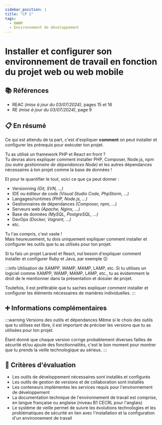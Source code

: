 ```yaml
---
sidebar_position: 1
title: "CP 1"
tags:
  - DWWM
  - Environnement de développement
---
```


# Installer et configurer son environnement de travail en fonction du projet web ou web mobile

## 📚 Références

- REAC _(mise à jour du 03/07/2024)_, pages 15 et 16
- RE _(mise à jour du 03/07/2024)_, page 9

## 📋 En résumé

Ce qui est attendu de ta part, c'est d'expliquer **comment** on peut installer et configurer les prérequis pour exécuter ton projet.

Tu as utilisé un framework PHP et React en front ?  
Tu devras alors expliquer comment installer PHP, Composer, Node.js, npm _(ou autre gestionnaire de dépendances Node)_
et les autres dépendances nécessaires à ton projet comme la base de données !

Et pour te quantifier le tout, voici ce que ça peut donner :

- Versionning _(Git, SVN, ...)_
- IDE ou éditeur de code _(Visual Studio Code, PhpStorm, ...)_
- Langages/runtimes _(PHP, Node.js, ...)_
- Gestionnaires de dépendances _(Composer, npm, ...)_
- Serveurs web _(Apache, Nginx, ...)_
- Base de données _(MySQL, PostgreSQL, ...)_
- DevOps _(Docker, Vagrant, ...)_
- etc.

Tu l'as compris, c'est vaste !  
Mais heureusement, tu dois uniquement expliquer comment installer et configurer les outils que tu as utilisés pour ton projet.

Si tu fais un projet Laravel et React, nul besoin d'expliquer comment installer et configurer Ruby et Java, par exemple 😉

:::info Utilisation de XAMPP, WAMP, MAMP, LAMP, etc.
Si tu utilises un logiciel comme XAMPP, WAMP, MAMP, LAMP, etc., tu as évidemment le droit de le mentionner dans ta présentation et dossier de projet.

Toutefois, il est préférable que tu saches expliquer comment installer et configurer les éléments nécessaires de manières individuelles.
:::

## ➕ Informations complémentaires

:::warning Versions des outils et dépendances
Même si le choix des outils que tu utilises est libre, il est important de préciser les versions que tu as utilisées pour ton projet.

Étant donné que chaque version corrige probablement diverses failles de sécurité et/ou ajoute des fonctionnalités, c'est le bon moment pour montrer que tu prends la veille technologique au sérieux.
:::

## 🎯 Critères d'évaluation

- Les outils de développement nécessaires sont installés et configurés
- Les outils de gestion de versions et de collaboration sont installés
- Les conteneurs implémentes les services requis pour l'environnement de développement
- La documentation technique de l'environnement de travail est comprise, en langue française ou anglaise (niveau B1 CECRL pour l'anglais)
- Le système de veille permet de suivre les évolutions technologies et les problématiques de sécurité en lien avec l'installation et la configuration d'un environnement de travail
